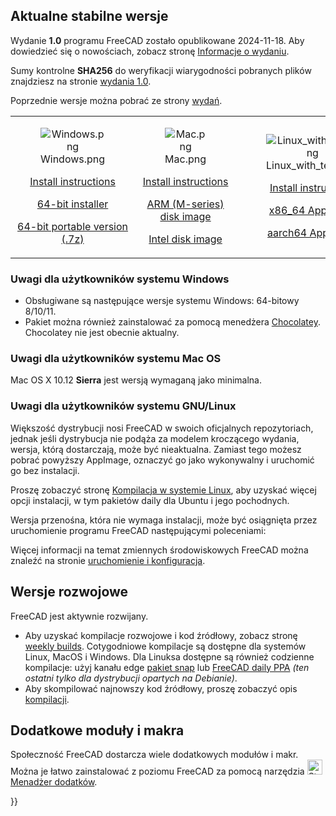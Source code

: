 <languages/>
{{TOCright}}

<span id="Current_stable_version"></span>
==Aktualne stabilne wersje==

Wydanie '''1.0''' programu FreeCAD zostało opublikowane 2024-11-18. Aby dowiedzieć się o nowościach, zobacz stronę [[Release_notes_1.0/pl|Informacje o wydaniu]].

Sumy kontrolne '''SHA256''' do weryfikacji wiarygodności pobranych plików znajdziesz na stronie [https://github.com/FreeCAD/FreeCAD/releases/tag/1.0 wydania 1.0].

Poprzednie wersje można pobrać ze strony [https://github.com/FreeCAD/FreeCAD/releases wydań].
<!--Do not remove this tag. It would add even more places where version info has to be kept up to date-->
{| cellpadding="20" style="font-size:120%"

| align=center | [[Image:Windows.png]]

[[Installing_on_Windows|Install instructions]]

[https://github.com/FreeCAD/FreeCAD/releases/download/1.0.0/FreeCAD_1.0.0-conda-Windows-x86_64-installer-1.exe 64-bit installer]

[https://github.com/FreeCAD/FreeCAD/releases/download/1.0.0/FreeCAD_1.0.0-conda-Windows-x86_64-py311.7z 64-bit portable version (.7z)]

| align=center | [[Image:Mac.png]]

[[Installing_on_Mac|Install instructions]]

[https://github.com/FreeCAD/FreeCAD/releases/download/1.0.0/FreeCAD_1.0.0-conda-macOS-arm64-py311.dmg ARM (M-series) disk image]

[https://github.com/FreeCAD/FreeCAD/releases/download/1.0.0/FreeCAD_1.0.0-conda-macOS-x86_64-py311.dmg Intel disk image]

| align=center | [[Image:Linux_with_text.png]]

[[Installing_on_Linux|Install instructions]]

[https://github.com/FreeCAD/FreeCAD/releases/download/1.0.0/FreeCAD_1.0.0-conda-Linux-x86_64-py311.AppImage x86_64 AppImage]

[https://github.com/FreeCAD/FreeCAD/releases/download/1.0.0/FreeCAD_1.0.0-conda-Linux-aarch64-py311.AppImage aarch64 AppImage]

|}

<span id="Notes_for_Windows_users"></span>
===Uwagi dla użytkowników systemu Windows===

* Obsługiwane są następujące wersje systemu Windows: 64-bitowy 8/10/11.
* Pakiet można również zainstalować za pomocą menedżera [https://chocolatey.org/packages/freecad Chocolatey]. Chocolatey nie jest obecnie aktualny.

<span id="Notes_for_macOS_users"></span>
===Uwagi dla użytkowników systemu Mac OS===

Mac OS X 10.12 '''Sierra''' jest wersją wymaganą jako minimalna.

<span id="Notes_for_GNU/Linux_users"></span>
===Uwagi dla użytkowników systemu GNU/Linux===

Większość dystrybucji nosi FreeCAD w swoich oficjalnych repozytoriach, jednak jeśli dystrybucja nie podąża za modelem kroczącego wydania, wersja, którą dostarczają, może być nieaktualna. Zamiast tego możesz pobrać powyższy AppImage, oznaczyć go jako wykonywalny i uruchomić go bez instalacji.

Proszę zobaczyć stronę [[Installing_on_Linux/pl|Kompilacja w systemie Linux]], aby uzyskać więcej opcji instalacji, w tym pakietów daily dla Ubuntu i jego pochodnych.

Wersja przenośna, która nie wymaga instalacji, może być osiągnięta przez uruchomienie programu FreeCAD następującymi poleceniami:

{{Code|lang=text|code=
cd path/to/directory_containing_AppImage/
chmod +x ./name_of_AppImage_file.AppImage
HOME="$PWD/Settings" FREECAD_USER_HOME="$PWD/Settings" ./name_of_AppImage_file.AppImage
}}

Więcej informacji na temat zmiennych środowiskowych FreeCAD można znaleźć na stronie 
[[Start_up_and_Configuration/pl#Zmienne_.C5.9Brodowiskowe/pl|uruchomienie i konfiguracja]].

<span id="Development_versions"></span>
==Wersje rozwojowe==

FreeCAD jest aktywnie rozwijany.
* Aby uzyskać kompilacje rozwojowe i kod źródłowy, zobacz stronę [https://github.com/FreeCAD/FreeCAD-Bundle/releases/tag/weekly-builds weekly builds]. Cotygodniowe kompilacje są dostępne dla systemów Linux, MacOS i Windows. Dla Linuksa dostępne są również codzienne kompilacje: użyj kanału edge [[Ubuntu_Snap/pl|pakiet snap]] lub [https://launchpad.net/~freecad-maintainers/+archive/ubuntu/freecad-daily FreeCAD daily PPA] ''(ten ostatni tylko dla dystrybucji opartych na Debianie)''.
* Aby skompilować najnowszy kod źródłowy, proszę zobaczyć opis [[Compiling/pl|kompilacji]].

<span id="Additional_modules_and_macros"></span>
==Dodatkowe moduły i makra==

Społeczność FreeCAD dostarcza wiele dodatkowych modułów i makr. Można je łatwo zainstalować z poziomu FreeCAD za pomocą narzędzia [[Image:Std_AddonMgr.svg|24px]] [[Std_AddonMgr/pl|Menadżer dodatków]].


{{Userdocnavi{{#translation:}}}}